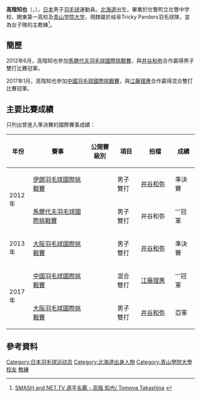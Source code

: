 {{noteTA|G1=Badminton}}
{{Infobox 羽球選手
| playername              = {{lang|ja|<small>たかしな ともや</small><br/><big>高階 知也</big>}}<br/><small>({{lang|en|Takashina Tomoya}})</small>
| image                   = 
| size                    = 
| caption                 = 
| birth_name              = 
| date_of_birth           = {{birth_date_and_age|1987|6|8}}
| place_of_birth          = {{JPN}}[[北海道|北海道]]<ref name="sj">{{ja}}{{cite web|title=選手紹介・S/Jリーグ男子 - トリッキーパンダース|url=http://www.sj-league.jp/badminton/wp-content/themes/sjleague/pdf/tripan.pdf|website=S/Jリーグ|deadurl=yes|archiveurl=https://web.archive.org/web/20170402165613/http://www.sj-league.jp/badminton/wp-content/themes/sjleague/pdf/tripan.pdf|archivedate=2017-04-02}}</ref>
| height                  = {{height|m=1.68}}<ref name="sj"/>
| weight                  = {{weight|kg=67}}<ref name="sj"/>
| event                   = 男子雙打、混合雙打
| country                 = {{JPN}}
| years_started           = 
| handedness              = 右手<ref name="sj"/>
| coach                   = 
| highest_ranking         = 第89位（混雙-[[江藤理惠|江藤理惠]]）
| date_of_highest_ranking = 2017年1月19日<ref name="highest-ranking">{{en}}[http://bwfcontent.tournamentsoftware.com/ranking/player.aspx?id=13189&player=306488 BWF World Ranking - Ranking of Tomoya TAKASHINA (56759)]</ref>
| current_ranking         = 第932位（男雙-[[井谷和弥|井谷和弥]]）<br/>第93位（混雙-[[江藤理惠|江藤理惠]]）
| date_of_current_ranking = 2017年3月30日<ref>{{en}}[http://bwfcontent.tournamentsoftware.com/ranking/category.aspx?id=13189&category=474 BWF World Ranking - BWF世界排名榜 (3/30/2017) - Men's doubles]</ref><ref>{{en}}[http://bwfcontent.tournamentsoftware.com/ranking/category.aspx?id=13189&category=476 BWF World Ranking - BWF世界排名榜 (3/30/2017) - Mixed doubles]</ref>
| played                  = 19勝–10負（男雙）<br/>16勝–7負（混雙）
| titles                  = 
| bwf_profile             = 15BC5CFA-4CF6-4687-AC4E-58D3DD346C34
| bwf_id                  = 56759
| updated                 = 2017年4月2日
}}
{{MedalTableTop}}
{{MedalSport | 男子[[羽毛球|羽毛球]]}}
{{MedalCountry | {{JPN}}}}
{{MedalBottom}}
'''高階知也'''（{{jpn|j=高階 知也|kn=たかしな ともや|rm=Takashina Tomoya}}，{{bd|1987年|6月8日||}}），[[日本|日本]]男子[[羽毛球|羽毛球]]運動員。[[北海道|北海道]]出生，畢業於壮瞥町立壮瞥中学校、関東第一高校及[[青山学院大学|青山学院大学]]，現隸屬於岐阜Tricky Panders羽毛球隊，並為女子隊的主教練<ref>{{ja}}[http://www.smash-net.tv/player/details/id/283/ SMASH and NET.TV 選手名鑑 - 高階 知也/ Tomoya Takashina] {{Wayback|url=http://www.smash-net.tv/player/details/id/283/ |date=20161205231404 }}</ref>。

==簡歷==
2012年6月，高階知也參加[[2012年馬爾代夫羽毛球國際挑戰賽|馬爾代夫羽毛球國際挑戰賽]]，與[[井谷和弥|井谷和弥]]合作贏得男子雙打比賽冠軍。

2017年1月，高階知也參加[[2017年中國羽毛球國際挑戰賽|中國羽毛球國際挑戰賽]]，與[[江藤理惠|江藤理惠]]合作贏得混合雙打比賽冠軍。

==主要比賽成績==
只列出曾進入準決賽的國際賽事成績：
{| class=wikitable style="text-align:center; font-size:small;" 
!width="50"|年份
!width="180"|賽事
!width="80"|公開賽級別
!width="60"|項目
!width="100"|拍檔
!width="50"|成績
|-
!rowspan="2"|2012年
|[[2012年伊朗羽毛球國際挑戰賽|伊朗羽毛球國際挑戰賽]]
|{{BWFIC}}
|男子雙打
|[[井谷和弥|井谷和弥]]
|bgcolor="#b8860b"|準決賽
|-
|[[2012年馬爾代夫羽毛球國際挑戰賽|馬爾代夫羽毛球國際挑戰賽]]
|{{BWFIC}}
|男子雙打
|井谷和弥
|bgcolor="gold"|'''冠軍
|-
!rowspan="1"|2013年
|[[2013年大阪羽毛球國際挑戰賽|大阪羽毛球國際挑戰賽]]
|{{BWFIC}}
|男子雙打
|[[井谷和弥|井谷和弥]]
|bgcolor="#b8860b"|準決賽
|-
!rowspan="2"|2017年
|[[2017年中國羽毛球國際挑戰賽|中國羽毛球國際挑戰賽]]
|{{BWFIC}}
|混合雙打
|[[江藤理惠|江藤理惠]]
|bgcolor="gold"|'''冠軍
|-
|[[2017年大阪羽毛球國際挑戰賽|大阪羽毛球國際挑戰賽]]
|{{BWFIC}}
|男子雙打
|[[井谷和弥|井谷和弥]]
|bgcolor="silver"|亞軍
|}
{{BWF賽事級別索引}}

==參考資料==
{{Reflist}}

{{DEFAULTSORT:Tomoya, Tomoya}}
[[Category:日本羽毛球运动员|Category:日本羽毛球运动员]]
[[Category:北海道出身人物|Category:北海道出身人物]]
[[Category:青山學院大學校友|Category:青山學院大學校友]]
[[Category:岐阜Tricky_Panders羽毛球隊選手|教練]]